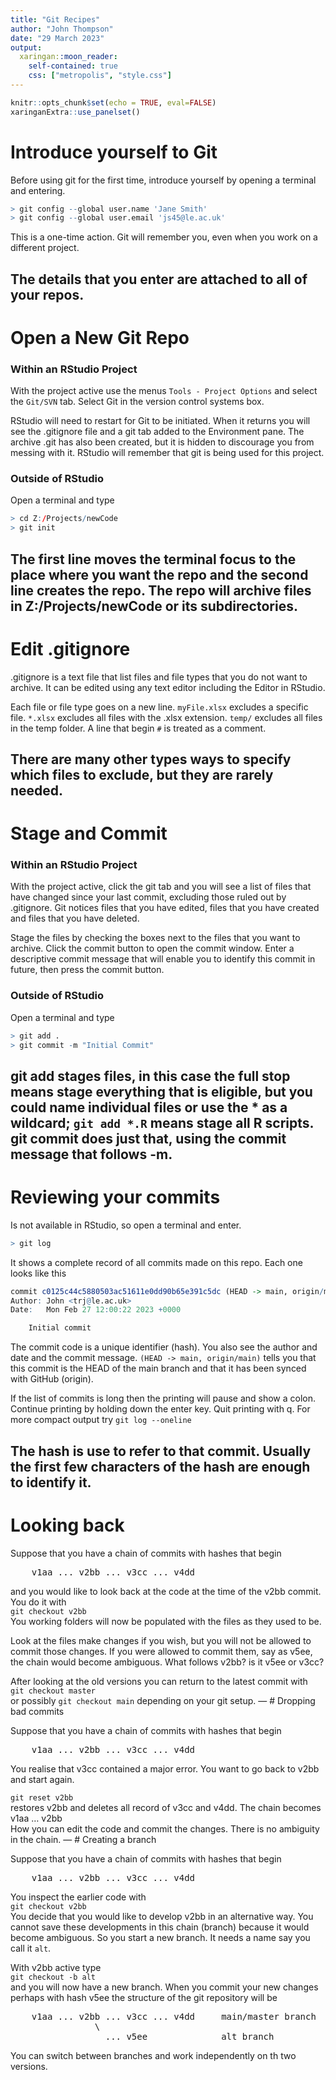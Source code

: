 ```yaml
---
title: "Git Recipes"
author: "John Thompson"
date: "29 March 2023"
output:
  xaringan::moon_reader:
    self-contained: true
    css: ["metropolis", "style.css"]
---
```


```r
knitr::opts_chunk$set(echo = TRUE, eval=FALSE)
xaringanExtra::use_panelset()
```

# Introduce yourself to Git

Before using git for the first time, introduce yourself by opening a terminal and entering.
```r
> git config --global user.name 'Jane Smith'
> git config --global user.email 'js45@le.ac.uk'
```

This is a one-time action. Git will remember you, even when you work on a different project.  

The details that you enter are attached to all of your repos.  
---
# Open a New Git Repo  

### Within an RStudio Project

With the project active use the menus `Tools - Project Options` and select the `Git/SVN` tab. Select Git in the version control systems box.  

RStudio will need to restart for Git to be initiated. When it returns you will see the .gitignore file and a git tab added to the Environment pane. The archive .git has also been created, but it is hidden to discourage you from messing with it. RStudio will remember that git is being used for this project.

### Outside of RStudio

Open a terminal and type
```r
> cd Z:/Projects/newCode
> git init
```

The first line moves the terminal focus to the place where you want the repo and the second line creates the repo. The repo will archive files in Z:/Projects/newCode or its subdirectories.  
---
# Edit .gitignore

.gitignore is a text file that list files and file types that you do not want to archive. It can be edited using any text editor including the Editor in RStudio.

Each file or file type goes on a new line. `myFile.xlsx` excludes a specific file. `*.xlsx` excludes all files with the .xlsx extension. `temp/` excludes all files in the temp folder. A line that begin `#` is treated as a comment.

There are many other types ways to specify which files to exclude, but they are rarely needed.
---
# Stage and Commit

### Within an RStudio Project

With the project active, click the git tab and you will see a list of files that have changed since your last commit, excluding those ruled out by .gitignore. Git notices files that you have edited, files that you have created and files that you have deleted.  

Stage the files by checking the boxes next to the files that you want to archive. Click the commit button to open the commit window. Enter a descriptive commit message that will enable you to identify this commit in future, then press the commit button.  

### Outside of RStudio

Open a terminal and type
```r
> git add .
> git commit -m "Initial Commit"
```

git add stages files, in this case the full stop means stage everything that is eligible, but you could name individual files or use the \* as a wildcard; `git add *.R` means stage all R scripts. git commit does just that, using the commit message that follows -m.  
---
# Reviewing your commits

Is not available in RStudio, so open a terminal and enter.
```r
> git log
```
It shows a complete record of all commits made on this repo. Each one looks like this
```r
commit c0125c44c5880503ac51611e0dd90b65e391c5dc (HEAD -> main, origin/main)
Author: John <trj@le.ac.uk>
Date:   Mon Feb 27 12:00:22 2023 +0000

    Initial commit
```
The commit code is a unique identifier (hash). You also see the author and date and the commit message. `(HEAD -> main, origin/main)` tells you that this commit is the HEAD of the main branch and that it has been synced with GitHub (origin).  

If the list of commits is long then the printing will pause and show a colon. Continue printing by holding down the enter key. Quit printing with q. For more compact output try `git log --oneline`

The hash is use to refer to that commit. Usually the first few characters of the hash are enough to identify it.  
---
# Looking back

Suppose that you have a chain of commits with hashes that begin  
<pre>
    v1aa ... v2bb ... v3cc ... v4dd
</pre>
and you would like to look back at the code at the time of the v2bb commit. You do it with  
`git checkout v2bb`  
You working folders will now be populated with the files as they used to be.  

Look at the files make changes if you wish, but you will not be allowed to commit those changes. If you were allowed to commit them, say as v5ee, the chain would become ambiguous. What follows v2bb? is it v5ee or v3cc?  

After looking at the old versions you can return to the latest commit with  
`git checkout master`  
or possibly `git checkout main` depending on your git setup. 
---
# Dropping bad commits

Suppose that you have a chain of commits with hashes that begin  
<pre>
    v1aa ... v2bb ... v3cc ... v4dd
</pre>
You realise that v3cc contained a major error. You want to go back to v2bb and start again.  

`git reset v2bb`  
restores v2bb and deletes all record of v3cc and v4dd. The chain becomes  
v1aa ... v2bb   
How you can edit the code and commit the changes. There is no ambiguity in the chain.
---
# Creating a branch

Suppose that you have a chain of commits with hashes that begin  
<pre>
    v1aa ... v2bb ... v3cc ... v4dd
</pre>
You inspect the earlier code with  
`git checkout v2bb`  
You decide that you would like to develop v2bb in an alternative way. You cannot save these developments in this chain (branch) because it would become ambiguous. So you start a new branch. It needs a name say you call it `alt`.  

With v2bb active type  
`git checkout -b alt`  
and you will now have a new branch. When you commit your new changes perhaps with hash v5ee the structure of the git repository will be  
<pre>
    v1aa ... v2bb ... v3cc ... v4dd     main/master branch  
                \  
                  ... v5ee              alt branch   
</pre>
You can switch between branches and work independently on th two versions.